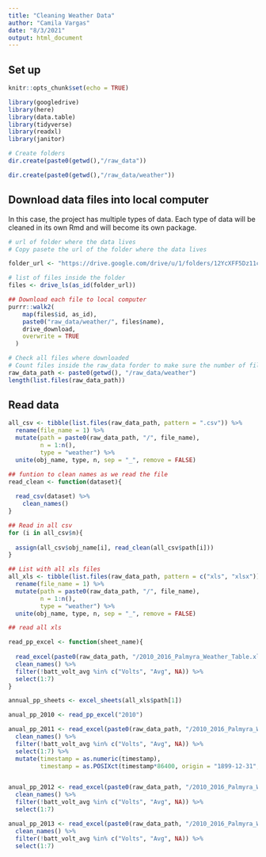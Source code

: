 ```yaml
---
title: "Cleaning Weather Data"
author: "Camila Vargas"
date: "8/3/2021"
output: html_document
---
```



## Set up

```r
knitr::opts_chunk$set(echo = TRUE)

library(googledrive)
library(here)
library(data.table)
library(tidyverse)
library(readxl)
library(janitor)

# Create folders
dir.create(paste0(getwd(),"/raw_data"))

dir.create(paste0(getwd(),"/raw_data/weather"))

```



## Download data files into local computer

In this case, the project has multiple types of data. Each type of data will be cleaned in its own Rmd and will become its own package. 

```r
# url of folder where the data lives
# Copy pasete the url of the folder where the data lives

folder_url <- "https://drive.google.com/drive/u/1/folders/12YcXFF5Dz11c29FtGtwZVCEwrgC4iVV4"

# list of files inside the folder
files <- drive_ls(as_id(folder_url))

## Download each file to local computer
purrr::walk2(
    map(files$id, as_id),
    paste0("raw_data/weather/", files$name),
    drive_download,
    overwrite = TRUE
  )

# Check all files where downloaded
# Count files inside the raw_data forder to make sure the number of files downloaded is what is expected.
raw_data_path <- paste0(getwd(), "/raw_data/weather")
length(list.files(raw_data_path))

```


## Read data
```r

all_csv <- tibble(list.files(raw_data_path, pattern = ".csv")) %>% 
  rename(file_name = 1) %>% 
  mutate(path = paste0(raw_data_path, "/", file_name),
         n = 1:n(),
         type = "weather") %>% 
  unite(obj_name, type, n, sep = "_", remove = FALSE)

## funtion to clean names as we read the file
read_clean <- function(dataset){
  
  read_csv(dataset) %>% 
    clean_names()
}

## Read in all csv
for (i in all_csv$n){
  
  assign(all_csv$obj_name[i], read_clean(all_csv$path[i]))
}

## List with all xls files
all_xls <- tibble(list.files(raw_data_path, pattern = c("xls", "xlsx"))) %>% 
  rename(file_name = 1) %>% 
  mutate(path = paste0(raw_data_path, "/", file_name),
         n = 1:n(),
         type = "weather") %>% 
  unite(obj_name, type, n, sep = "_", remove = FALSE)

## read all xls

read_pp_excel <- function(sheet_name){
   
  read_excel(paste0(raw_data_path, "/2010_2016_Palmyra_Weather_Table.xlsx"), sheet = sheet_name, skip = 6) %>% 
  clean_names() %>% 
  filter(!batt_volt_avg %in% c("Volts", "Avg", NA)) %>% 
  select(1:7)
}

annual_pp_sheets <- excel_sheets(all_xls$path[1])

anual_pp_2010 <- read_pp_excel("2010")

anual_pp_2011 <- read_excel(paste0(raw_data_path, "/2010_2016_Palmyra_Weather_Table.xlsx"), sheet = "2011", skip = 6, trim_ws = TRUE) %>% 
  clean_names() %>% 
  filter(!batt_volt_avg %in% c("Volts", "Avg", NA)) %>% 
  select(1:7) %>% 
  mutate(timestamp = as.numeric(timestamp),
         timestamp = as.POSIXct(timestamp*86400, origin = "1899-12-31", tz = "HAST"))


anual_pp_2012 <- read_excel(paste0(raw_data_path, "/2010_2016_Palmyra_Weather_Table.xlsx"), sheet = "2012", skip = 6) %>% 
  clean_names() %>% 
  filter(!batt_volt_avg %in% c("Volts", "Avg", NA)) %>% 
  select(1:7)

anual_pp_2013 <- read_excel(paste0(raw_data_path, "/2010_2016_Palmyra_Weather_Table.xlsx"), sheet = "2013", skip = 6) %>% 
  clean_names() %>% 
  filter(!batt_volt_avg %in% c("Volts", "Avg", NA)) %>% 
  select(1:7)



```



